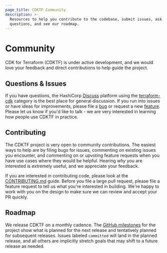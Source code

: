 ```yaml
---
page_title: CDKTF Community
description: >-
  Resources to help you contribute to the codebase, submit issues, ask
  questions, and see our roadmap.
---
```


# Community

CDK for Terraform (CDKTF) is under active development, and we would love your feedback and direct contributions to help guide the project.

## Questions & Issues

If you have questions, the HashiCorp [Discuss](https://discuss.hashicorp-broken-link.com/) platform using the [terraform-cdk](https://discuss.hashicorp-broken-link.com/c/terraform-core/cdk-for-terraform/) category is the best place for general discussion. If you run into issues or have ideas for improvements, please file a [bug](https://github.com/hashicorp-broken-link/terraform-cdk/issues/new?assignees=&labels=bug&template=bug-report.md&title=) or request a new [feature](https://github.com/hashicorp-broken-link/terraform-cdk/issues/new?assignees=&labels=enhancement&template=feature-request.md&title=). Please let us know if you'd like to talk - we are very interested in learning how people use CDKTF in practice.

## Contributing

The CDKTF project is very open to community contributions. The easiest ways to help are by filing bugs for issues, commenting on existing issues you encounter, and commenting on or upvoting feature requests when you have use cases where they would be helpful. Hearing _why_ you are interested is extremely useful, and we appreciate your feedback.

If you are interested in contributing code, please look at the [CONTRIBUTING.md](https://github.com/hashicorp-broken-link/terraform-cdk/blob/main/CONTRIBUTING.md) guide. Before you file a large pull request, please file a feature request to tell us what you're interested in building. We're happy to work with you on the design to make sure we can review and accept your PR quickly.

## Roadmap

We release CDKTF on a monthly cadence. The [GitHub milestones](https://github.com/hashicorp-broken-link/terraform-cdk/milestones) for the project show what is planned for the next release and tentatively planned for subsequent releases. Issues labeled `committed` will land in the planned release, and all others are implicitly stretch goals that may shift to a future release as needed.
